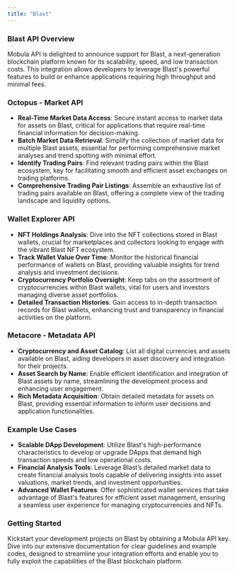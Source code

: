 ```yaml
---
title: "Blast"
---
```


### Blast API Overview

Mobula API is delighted to announce support for Blast, a next-generation blockchain platform known for its scalability, speed, and low transaction costs. This integration allows developers to leverage Blast's powerful features to build or enhance applications requiring high throughput and minimal fees.

### Octopus - Market API

- **Real-Time Market Data Access**: Secure instant access to market data for assets on Blast, critical for applications that require real-time financial information for decision-making.
- **Batch Market Data Retrieval**: Simplify the collection of market data for multiple Blast assets, essential for performing comprehensive market analyses and trend spotting with minimal effort.
- **Identify Trading Pairs**: Find relevant trading pairs within the Blast ecosystem, key for facilitating smooth and efficient asset exchanges on trading platforms.
- **Comprehensive Trading Pair Listings**: Assemble an exhaustive list of trading pairs available on Blast, offering a complete view of the trading landscape and liquidity options.

### Wallet Explorer API

- **NFT Holdings Analysis**: Dive into the NFT collections stored in Blast wallets, crucial for marketplaces and collectors looking to engage with the vibrant Blast NFT ecosystem.
- **Track Wallet Value Over Time**: Monitor the historical financial performance of wallets on Blast, providing valuable insights for trend analysis and investment decisions.
- **Cryptocurrency Portfolio Oversight**: Keep tabs on the assortment of cryptocurrencies within Blast wallets, vital for users and investors managing diverse asset portfolios.
- **Detailed Transaction Histories**: Gain access to in-depth transaction records for Blast wallets, enhancing trust and transparency in financial activities on the platform.

### Metacore - Metadata API

- **Cryptocurrency and Asset Catalog**: List all digital currencies and assets available on Blast, aiding developers in asset discovery and integration for their projects.
- **Asset Search by Name**: Enable efficient identification and integration of Blast assets by name, streamlining the development process and enhancing user engagement.
- **Rich Metadata Acquisition**: Obtain detailed metadata for assets on Blast, providing essential information to inform user decisions and application functionalities.

### Example Use Cases

- **Scalable DApp Development**: Utilize Blast's high-performance characteristics to develop or upgrade DApps that demand high transaction speeds and low operational costs.
- **Financial Analysis Tools**: Leverage Blast’s detailed market data to create financial analysis tools capable of delivering insights into asset valuations, market trends, and investment opportunities.
- **Advanced Wallet Features**: Offer sophisticated wallet services that take advantage of Blast's features for efficient asset management, ensuring a seamless user experience for managing cryptocurrencies and NFTs.

### Getting Started

Kickstart your development projects on Blast by obtaining a Mobula API key. Dive into our extensive documentation for clear guidelines and example codes, designed to streamline your integration efforts and enable you to fully exploit the capabilities of the Blast blockchain platform.
